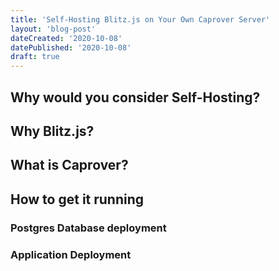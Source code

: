 ```yaml
---
title: 'Self-Hosting Blitz.js on Your Own Caprover Server'
layout: 'blog-post'
dateCreated: '2020-10-08'
datePublished: '2020-10-08'
draft: true
---
```


## Why would you consider Self-Hosting?

## Why Blitz.js?

## What is Caprover?

## How to get it running

### Postgres Database deployment

### Application Deployment
